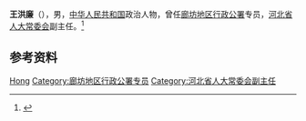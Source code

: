'''王洪廉'''（{{bd|？|}}），男，[[中华人民共和国|中华人民共和国]]政治人物，曾任[[廊坊地区行政公署|廊坊地区行政公署]]专员，[[河北省人大常委会|河北省人大常委会]]副主任。<ref>{{Cite book|title=中华人民共和国职官志|author=何虎生, 李耀东, 向常福主编|publisher=中国社会出版社|year=2003|isbn=9787800883934|location=北京|pages=}}</ref>

== 参考资料 ==
{{reflist}}

{{中国人物小作品}}

{{Authority control}}
{{DEFAULTSORT:Wang王}}
[[Category:王姓|Hong]]
[[Category:廊坊地区行政公署专员|Category:廊坊地区行政公署专员]]
[[Category:河北省人大常委会副主任|Category:河北省人大常委会副主任]]